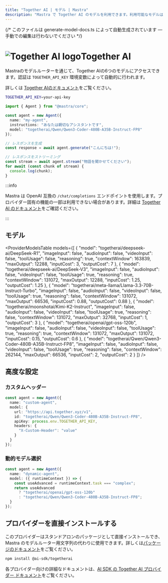 ```yaml
---
title: "Together AI | モデル | Mastra"
description: "Mastra で Together AI のモデルを利用できます。利用可能なモデルは 6 件です。"
---
```


{/* このファイルは generate-model-docs.ts によって自動生成されています — 手動での編集は行わないでください */}




# <img src="https://models.dev/logos/togetherai.svg" alt="Together AI logo" className="inline w-8 h-8 mr-2 align-middle dark:invert dark:brightness-0 dark:contrast-200" />Together AI

Mastraのモデルルーターを通じて、Together AIの6つのモデルにアクセスできます。認証は `TOGETHER_API_KEY` 環境変数によって自動的に行われます。

詳しくは [Together AIのドキュメント](https://docs.together.ai/docs/serverless-models)をご覧ください。

```bash
TOGETHER_API_KEY=your-api-key
```

```typescript
import { Agent } from "@mastra/core";

const agent = new Agent({
  name: "my-agent",
  instructions: "あなたは親切なアシスタントです",
  model: "togetherai/Qwen/Qwen3-Coder-480B-A35B-Instruct-FP8"
});

// レスポンスを生成
const response = await agent.generate("こんにちは!");

// レスポンスをストリーミング
const stream = await agent.stream("物語を聞かせてください");
for await (const chunk of stream) {
  console.log(chunk);
}
```

:::info

Mastra は OpenAI 互換の `/chat/completions` エンドポイントを使用します。プロバイダー固有の機能の一部は利用できない場合があります。詳細は [Together AI のドキュメント](https://docs.together.ai/docs/serverless-models)をご確認ください。

:::


## モデル

<ProviderModelsTable
  models={[
  {
    "model": "togetherai/deepseek-ai/DeepSeek-R1",
    "imageInput": false,
    "audioInput": false,
    "videoInput": false,
    "toolUsage": false,
    "reasoning": true,
    "contextWindow": 163839,
    "maxOutput": 12288,
    "inputCost": 3,
    "outputCost": 7
  },
  {
    "model": "togetherai/deepseek-ai/DeepSeek-V3",
    "imageInput": false,
    "audioInput": false,
    "videoInput": false,
    "toolUsage": true,
    "reasoning": true,
    "contextWindow": 131072,
    "maxOutput": 12288,
    "inputCost": 1.25,
    "outputCost": 1.25
  },
  {
    "model": "togetherai/meta-llama/Llama-3.3-70B-Instruct-Turbo",
    "imageInput": false,
    "audioInput": false,
    "videoInput": false,
    "toolUsage": true,
    "reasoning": false,
    "contextWindow": 131072,
    "maxOutput": 66536,
    "inputCost": 0.88,
    "outputCost": 0.88
  },
  {
    "model": "togetherai/moonshotai/Kimi-K2-Instruct",
    "imageInput": false,
    "audioInput": false,
    "videoInput": false,
    "toolUsage": true,
    "reasoning": false,
    "contextWindow": 131072,
    "maxOutput": 32768,
    "inputCost": 1,
    "outputCost": 3
  },
  {
    "model": "togetherai/openai/gpt-oss-120b",
    "imageInput": false,
    "audioInput": false,
    "videoInput": false,
    "toolUsage": true,
    "reasoning": true,
    "contextWindow": 131072,
    "maxOutput": 131072,
    "inputCost": 0.15,
    "outputCost": 0.6
  },
  {
    "model": "togetherai/Qwen/Qwen3-Coder-480B-A35B-Instruct-FP8",
    "imageInput": false,
    "audioInput": false,
    "videoInput": false,
    "toolUsage": true,
    "reasoning": false,
    "contextWindow": 262144,
    "maxOutput": 66536,
    "inputCost": 2,
    "outputCost": 2
  }
]}
/>

## 高度な設定

### カスタムヘッダー

```typescript
const agent = new Agent({
  name: "custom-agent",
  model: {
    url: "https://api.together.xyz/v1",
    id: "togetherai/Qwen/Qwen3-Coder-480B-A35B-Instruct-FP8",
    apiKey: process.env.TOGETHER_API_KEY,
    headers: {
      "X-Custom-Header": "value"
    }
  }
});
```


### 動的モデル選択

```typescript
const agent = new Agent({
  name: "dynamic-agent",
  model: ({ runtimeContext }) => {
    const useAdvanced = runtimeContext.task === "complex";
    return useAdvanced
      ? "togetherai/openai/gpt-oss-120b"
      : "togetherai/Qwen/Qwen3-Coder-480B-A35B-Instruct-FP8";
  }
});
```


## プロバイダーを直接インストールする

このプロバイダーはスタンドアロンのパッケージとして直接インストールでき、Mastra のモデルルーター用文字列の代わりに使用できます。詳しくは[パッケージのドキュメント](https://www.npmjs.com/package/@ai-sdk/togetherai)をご覧ください。

```bash npm2yarn copy
npm install @ai-sdk/togetherai
```

各プロバイダー向けの詳細なドキュメントは、[AI SDK の Together AI プロバイダー ドキュメント](https://ai-sdk.dev/providers/ai-sdk-providers/togetherai)をご覧ください。
